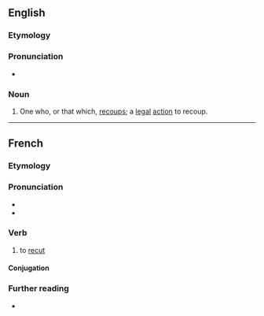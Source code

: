 ==English==

===Etymology===
{{suffix|en|recoup|er}}

===Pronunciation===
* {{rhymes|en|uːpə(ɹ)}}

===Noun===
{{en-noun}}

# One who, or that which, [[recoup]]s; a [[legal]] [[action]] to recoup.

----

==French==

===Etymology===
{{prefix|fr|re|couper}}

===Pronunciation===
* {{fr-IPA|pos=v}}
* {{homophones|fr|recoupai|recoupez|recoupé|recoupée|recoupées|recoupés}}

===Verb===
{{fr-verb}}

# {{lb|fr|transitive}} to [[recut]]

====Conjugation====
{{fr-conj-auto}}

===Further reading===
* {{R:TLFi}}